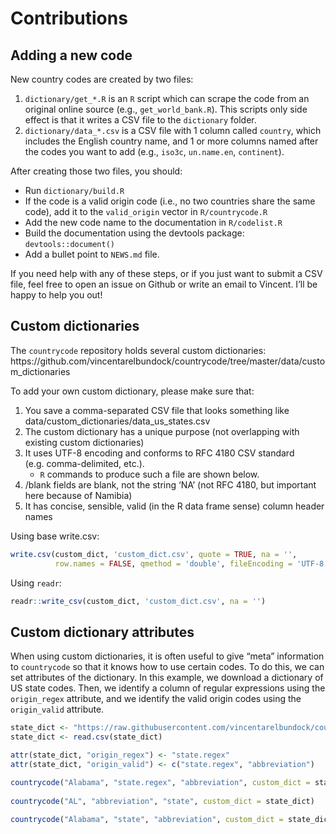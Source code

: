 # Contributions

## Adding a new code

New country codes are created by two files:

1. `dictionary/get_*.R` is an `R` script which can scrape the code from an original online source (e.g., `get_world_bank.R`). This scripts only side effect is that it writes a CSV file to the `dictionary` folder.
2. `dictionary/data_*.csv` is a CSV file with 1 column called `country`, which includes the English country name, and 1 or more columns named after the codes you want to add (e.g., `iso3c`, `un.name.en`, `continent`).

After creating those two files, you should:

* Run `dictionary/build.R`
* If the code is a valid origin code (i.e., no two countries share the same code), add it to the `valid_origin` vector in `R/countrycode.R`
* Add the new code name to the documentation in `R/codelist.R`
* Build the documentation using the devtools package: `devtools::document()`
* Add a bullet point to `NEWS.md` file.

If you need help with any of these steps, or if you just want to submit a CSV file, feel free to open an issue on Github or write an email to Vincent. I'll be happy to help you out!

## Custom dictionaries

The `countrycode` repository holds several custom dictionaries: https://github.com/vincentarelbundock/countrycode/tree/master/data/custom_dictionaries

To add your own custom dictionary, please make sure that:

1. You save a comma-separated CSV file that looks something like data/custom_dictionaries/data_us_states.csv
2. The custom dictionary has a unique purpose (not overlapping with existing custom dictionaries)
3. It uses UTF-8 encoding and conforms to RFC 4180 CSV standard (e.g. comma-delimited, etc.). 
    - `R` commands to produce such a file are shown below.
4. <NA>/blank fields are blank, not the string 'NA' (not RFC 4180, but important here because of Namibia)
5. It has concise, sensible, valid (in the R data frame sense) column header names

Using base write.csv:

```r
write.csv(custom_dict, 'custom_dict.csv', quote = TRUE, na = '', 
          row.names = FALSE, qmethod = 'double', fileEncoding = 'UTF-8')
```

Using `readr`:

```r
readr::write_csv(custom_dict, 'custom_dict.csv', na = '')
```

## Custom dictionary attributes

When using custom dictionaries, it is often useful to give "meta" information to `countrycode` so that it knows how to use certain codes. To do this, we can set attributes of the dictionary. In this example, we download a dictionary of US state codes. Then, we identify a column of regular expressions using the `origin_regex` attribute, and we identify the valid origin codes using the `origin_valid` attribute.

```r
state_dict <- "https://raw.githubusercontent.com/vincentarelbundock/countrycode/main/data/custom_dictionaries/data_us_states.csv"
state_dict <- read.csv(state_dict)

attr(state_dict, "origin_regex") <- "state.regex"
attr(state_dict, "origin_valid") <- c("state.regex", "abbreviation")

countrycode("Alabama", "state.regex", "abbreviation", custom_dict = state_dict)
 
countrycode("AL", "abbreviation", "state", custom_dict = state_dict)
 
countrycode("Alabama", "state", "abbreviation", custom_dict = state_dict)
```
